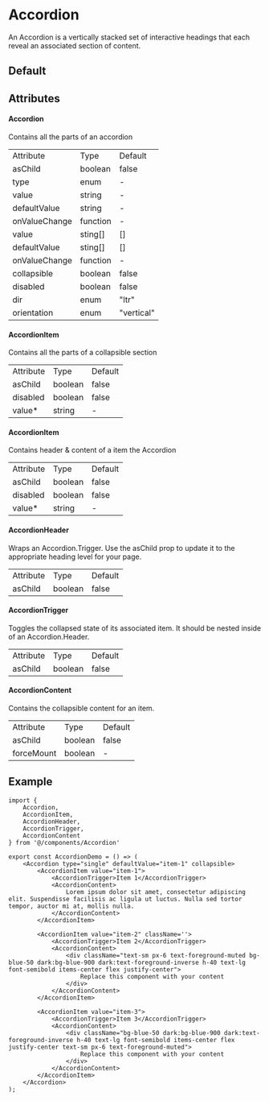

<Meta of={AccordionStories} />

# Accordion

An Accordion is a vertically stacked set of interactive headings that each reveal an associated section of content.

## Default

<Canvas of={AccordionStories.Default} />

## Attributes

#### Accordion

Contains all the parts of an accordion

<table>
  <tbody>
    <tr>
      <td>Attribute</td>
      <td>Type</td>
      <td>Default</td>
    </tr>
    <tr>
      <td>asChild</td>
      <td>boolean</td>
      <td>false</td>
    </tr>
    <tr>
      <td>type</td>
      <td>enum</td>
      <td>-</td>
    </tr>
    <tr>
      <td>value</td>
      <td>string</td>
      <td>-</td>
    </tr>
    <tr>
      <td>defaultValue</td>
      <td>string</td>
      <td>-</td>
    </tr>
    <tr>
      <td>onValueChange</td>
      <td>function</td>
      <td>-</td>
    </tr>
    <tr>
      <td>value</td>
      <td>sting[]</td>
      <td>[]</td>
    </tr>
    <tr>
      <td>defaultValue</td>
      <td>sting[]</td>
      <td>[]</td>
    </tr>
    <tr>
      <td>onValueChange</td>
      <td>function</td>
      <td>-</td>
    </tr>
    <tr>
      <td>collapsible</td>
      <td>boolean</td>
      <td>false</td>
    </tr>
    <tr>
      <td>disabled</td>
      <td>boolean</td>
      <td>false</td>
    </tr>
    <tr>
      <td>dir</td>
      <td>enum</td>
      <td>"ltr"</td>
    </tr>
    <tr>
      <td>orientation</td>
      <td>enum</td>
      <td>"vertical"</td>
    </tr>
  </tbody>
</table>

#### AccordionItem

Contains all the parts of a collapsible section

<table>
  <tbody>
    <tr>
      <td>Attribute</td>
      <td>Type</td>
      <td>Default</td>
    </tr>
    <tr>
      <td>asChild</td>
      <td>boolean</td>
      <td>false</td>
    </tr>
    <tr>
      <td>disabled</td>
      <td>boolean</td>
      <td>false</td>
    </tr>
    <tr>
      <td>value*</td>
      <td>string</td>
      <td>-</td>
    </tr>
  </tbody>
</table>

#### AccordionItem

Contains header & content of a item the Accordion

<table>
  <tbody>
    <tr>
      <td>Attribute</td>
      <td>Type</td>
      <td>Default</td>
    </tr>
    <tr>
      <td>asChild</td>
      <td>boolean</td>
      <td>false</td>
    </tr>
    <tr>
      <td>disabled</td>
      <td>boolean</td>
      <td>false</td>
    </tr>
    <tr>
      <td>value*</td>
      <td>string</td>
      <td>-</td>
    </tr>
  </tbody>
</table>

#### AccordionHeader

Wraps an Accordion.Trigger. Use the asChild prop to update it to the appropriate heading level for your page.

<table>
  <tbody>
    <tr>
      <td>Attribute</td>
      <td>Type</td>
      <td>Default</td>
    </tr>
    <tr>
      <td>asChild</td>
      <td>boolean</td>
      <td>false</td>
    </tr>
  </tbody>
</table>

#### AccordionTrigger

Toggles the collapsed state of its associated item. It should be nested inside of an Accordion.Header.

<table>
  <tbody>
    <tr>
      <td>Attribute</td>
      <td>Type</td>
      <td>Default</td>
    </tr>
    <tr>
      <td>asChild</td>
      <td>boolean</td>
      <td>false</td>
    </tr>
  </tbody>
</table>

#### AccordionContent

Contains the collapsible content for an item.

<table>
  <tbody>
    <tr>
      <td>Attribute</td>
      <td>Type</td>
      <td>Default</td>
    </tr>
    <tr>
      <td>asChild</td>
      <td>boolean</td>
      <td>false</td>
    </tr>
    <tr>
      <td>forceMount</td>
      <td>boolean</td>
      <td>-</td>
    </tr>
  </tbody>
</table>

## Example

```tsx
import {
    Accordion,
    AccordionItem,
    AccordionHeader,
    AccordionTrigger,
    AccordionContent
} from '@/components/Accordion'

export const AccordionDemo = () => (
    <Accordion type="single" defaultValue="item-1" collapsible>
        <AccordionItem value="item-1">
            <AccordionTrigger>Item 1</AccordionTrigger>
            <AccordionContent>
                Lorem ipsum dolor sit amet, consectetur adipiscing elit. Suspendisse facilisis ac ligula ut luctus. Nulla sed tortor tempor, auctor mi at, mollis nulla.
            </AccordionContent>
        </AccordionItem>

        <AccordionItem value="item-2" className=''>
            <AccordionTrigger>Item 2</AccordionTrigger>
            <AccordionContent>
                <div className="text-sm px-6 text-foreground-muted bg-blue-50 dark:bg-blue-900 dark:text-foreground-inverse h-40 text-lg font-semibold items-center flex justify-center">
                    Replace this component with your content
                </div>
            </AccordionContent>
        </AccordionItem>

        <AccordionItem value="item-3">
            <AccordionTrigger>Item 3</AccordionTrigger>
            <AccordionContent>
                <div className="bg-blue-50 dark:bg-blue-900 dark:text-foreground-inverse h-40 text-lg font-semibold items-center flex justify-center text-sm px-6 text-foreground-muted">
                    Replace this component with your content
                </div>
            </AccordionContent>
        </AccordionItem>
    </Accordion>
);
```